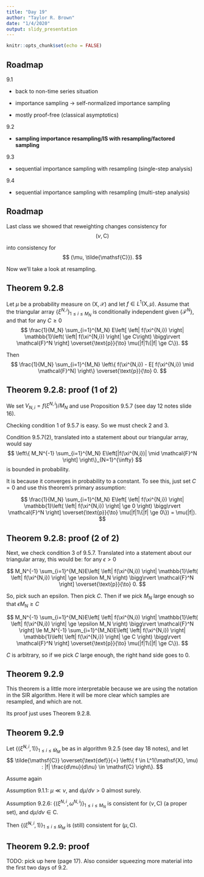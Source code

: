 ```yaml
---
title: "Day 19"
author: "Taylor R. Brown"
date: "1/4/2020"
output: slidy_presentation
---
```


```r
knitr::opts_chunk$set(echo = FALSE)
```


## Roadmap

9.1

- back to non-time series situation

- importance sampling -> self-normalized importance sampling

- mostly proof-free (classical asymptotics)

9.2

- **sampling importance resampling/IS with resampling/factored sampling** 

9.3

- sequential importance sampling with resampling (single-step analysis)

9.4

- sequential importance sampling with resampling (multi-step analysis)


## Roadmap

Last class we showed that reweighting changes consistency for
$$
(\nu, \mathsf{C})
$$

into consistency for 
$$
(\mu, \tilde{\mathsf{C}}).
$$

Now we'll take a look at resampling.

## Theorem 9.2.8

Let $\mu$ be a probability measure on $(\mathsf{X}, \mathcal{X})$ and let $f \in L^1(\mathsf{X},\mu)$. Assume that the triangular array $\{\xi^{N,i}\}_{1 \le i \le M_N}$ is conditionally independent given $\{\mathcal{F}^N\}$, and that for any $C \ge 0$
$$
\frac{1}{M_N} \sum_{i=1}^{M_N}  E\left[ \left| f(\xi^{N,i}) \right| \mathbb{1}\left( \left| f(\xi^{N,i}) \right| \ge C\right) \bigg\rvert \mathcal{F}^N \right] \overset{\text{p}}{\to} \mu(|f|1\{|f| \ge C\}).
$$

Then
$$
\frac{1}{M_N} \sum_{i=1}^{M_N} \left\{ f(\xi^{N,i}) - E[ f(\xi^{N,i}) \mid \mathcal{F}^N] \right\}  \overset{\text{p}}{\to} 0.
$$


## Theorem 9.2.8: proof (1 of 2)

We set $V_{N,i} = f(\xi^{N,i}) / M_N$ and use Proposition 9.5.7 (see day 12 notes slide 16).

Checking condition 1 of 9.5.7 is easy. So we must check 2 and 3. 

Condition 9.5.7(2), translated into a statement about our triangular array, would say
$$
\left\{ M_N^{-1} \sum_{i=1}^{M_N} E\left[|f(\xi^{N,i})|  \mid \mathcal{F}^N \right] \right\}_{N=1}^{\infty}
$$
is bounded in probability.

It is because it converges in probability to a constant. To see this, just set $C = 0$ and use this theorem's primary assumption:

$$
\frac{1}{M_N} \sum_{i=1}^{M_N}  E\left[ \left| f(\xi^{N,i}) \right| \mathbb{1}\left( \left| f(\xi^{N,i}) \right| \ge 0 \right) \bigg\rvert \mathcal{F}^N \right] \overset{\text{p}}{\to} \mu(|f|1\{|f| \ge 0\}) = \mu(|f|).
$$


## Theorem 9.2.8: proof (2 of 2)


Next, we check condition 3 of 9.5.7. Translated into a statement about our triangular array, this would be: for any $\epsilon > 0$

$$
M_N^{-1} \sum_{i=1}^{M_N}E\left[ \left| f(\xi^{N,i}) \right| \mathbb{1}\left( \left| f(\xi^{N,i}) \right| \ge \epsilon M_N \right) \bigg\rvert \mathcal{F}^N \right] \overset{\text{p}}{\to} 0.
$$

So, pick such an epsilon. Then pick $C$. Then if we pick $M_N$ large enough so that $\epsilon M_N \ge C$

$$
M_N^{-1} \sum_{i=1}^{M_N}E\left[ \left| f(\xi^{N,i}) \right| \mathbb{1}\left( \left| f(\xi^{N,i}) \right| \ge \epsilon M_N \right) \bigg\rvert \mathcal{F}^N \right] \le M_N^{-1} \sum_{i=1}^{M_N}E\left[ \left| f(\xi^{N,i}) \right| \mathbb{1}\left( \left| f(\xi^{N,i}) \right| \ge C \right) \bigg\rvert \mathcal{F}^N \right] \overset{\text{p}}{\to} \mu(|f|1\{|f| \ge C\}).
$$

$C$ is arbitrary, so if we pick $C$ large enough, the right hand side goes to $0$.


## Theorem 9.2.9

This theorem is a little more interpretable because we are using the notation in the SIR algorithm. Here it will be more clear which samples are resampled, and which are not. 

Its proof just uses Theorem 9.2.8.


## Theorem 9.2.9


Let $\{(\tilde{\xi}^{N,i}, 1)\}_{1 \le i \le \tilde{M}_M}$ be as in algorithm 9.2.5 (see day 18 notes), and let 
$$
\tilde{\mathsf{C}} \overset{\text{def}}{=} \left\{ f \in L^1(\mathsf{X}, \mu) : |f| \frac{d\mu}{d\nu} \in \mathsf{C} \right\}.
$$

Assume again

Assumption 9.1.1: $\mu \ll \nu$, and $d\mu/d\nu > 0$ almost surely.

Assumption 9.2.6: $\{(\xi^{N,i}, \omega^{N,i} )\}_{1 \le i \le M_N}$ is consistent for $(\nu, \mathsf{C})$ (a proper set), and $d\mu/d\nu \in \mathsf{C}$. 

Then $\{(\tilde{\xi}^{N,i}, 1)\}_{1 \le i \le \tilde{M}_M}$ is (still) consistent for $(\mu, \mathsf{C})$.


## Theorem 9.2.9: proof

TODO: pick up here (page 17). Also consider squeezing more material into the first two days of 9.2.
